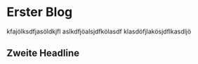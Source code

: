 # Erster Blog
kfajölksdfjasöldkjfl
aslkdfjöalsjdfkölasdf
klasdöfjlakösjdflkasdljö

## Zweite Headline
